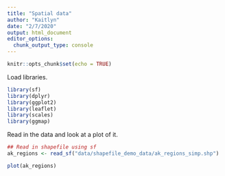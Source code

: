 ```yaml
---
title: "Spatial data"
author: "Kaitlyn"
date: "2/7/2020"
output: html_document
editor_options: 
  chunk_output_type: console
---
```


```r
knitr::opts_chunk$set(echo = TRUE)
```

Load libraries.
```r
library(sf)
library(dplyr)
library(ggplot2)
library(leaflet)
library(scales)
library(ggmap)
```

Read in the data and look at a plot of it.
```r
## Read in shapefile using sf
ak_regions <- read_sf("data/shapefile_demo_data/ak_regions_simp.shp")

plot(ak_regions)  
```

